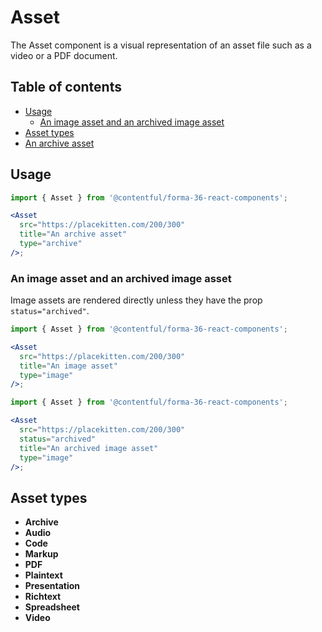 
# Asset

The Asset component is a visual representation of an asset file such as a video or a PDF document.

<Asset title="Archive of files" type="archive" />

## Table of contents

- [Usage](#usage)
  - [An image asset and an archived image asset](#an-image-asset-and-an-archived-image-asset)
- [Asset types](#asset-types)
- [An archive asset](#an-archive-asset)

## Usage

```jsx
import { Asset } from '@contentful/forma-36-react-components';

<Asset
  src="https://placekitten.com/200/300"
  title="An archive asset"
  type="archive"
/>;
```

### An image asset and an archived image asset

Image assets are rendered directly unless they have the prop `status="archived"`.

```jsx
import { Asset } from '@contentful/forma-36-react-components';

<Asset
  src="https://placekitten.com/200/300"
  title="An image asset"
  type="image"
/>;
```

```jsx
import { Asset } from '@contentful/forma-36-react-components';

<Asset
  src="https://placekitten.com/200/300"
  status="archived"
  title="An archived image asset"
  type="image"
/>;
```

## Asset types

- **Archive**
- **Audio**
- **Code**
- **Markup**
- **PDF**
- **Plaintext**
- **Presentation**
- **Richtext**
- **Spreadsheet**
- **Video**
